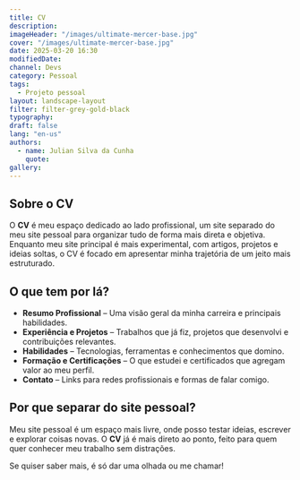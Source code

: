 ```yaml
---
title: CV
description:
imageHeader: "/images/ultimate-mercer-base.jpg"
cover: "/images/ultimate-mercer-base.jpg"
date: 2025-03-20 16:30
modifiedDate:
channel: Devs
category: Pessoal
tags:
  - Projeto pessoal
layout: landscape-layout
filter: filter-grey-gold-black
typography:
draft: false
lang: "en-us"
authors:
  - name: Julian Silva da Cunha
    quote:
gallery:
---
```


## **Sobre o CV**

O **CV** é meu espaço dedicado ao lado profissional, um site separado do meu site pessoal para organizar tudo de forma mais direta e objetiva. Enquanto meu site principal é mais experimental, com artigos, projetos e ideias soltas, o CV é focado em apresentar minha trajetória de um jeito mais estruturado.

## O que tem por lá?

- **Resumo Profissional** – Uma visão geral da minha carreira e principais habilidades.
- **Experiência e Projetos** – Trabalhos que já fiz, projetos que desenvolvi e contribuições relevantes.
- **Habilidades** – Tecnologias, ferramentas e conhecimentos que domino.
- **Formação e Certificações** – O que estudei e certificados que agregam valor ao meu perfil.
- **Contato** – Links para redes profissionais e formas de falar comigo.

## Por que separar do site pessoal?

Meu site pessoal é um espaço mais livre, onde posso testar ideias, escrever e explorar coisas novas. O **CV** já é mais direto ao ponto, feito para quem quer conhecer meu trabalho sem distrações.

Se quiser saber mais, é só dar uma olhada ou me chamar!

